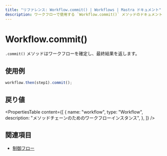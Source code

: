 ```yaml
---
title: "リファレンス: Workflow.commit() | Workflows | Mastra ドキュメント"
description: ワークフローで使用する `Workflow.commit()` メソッドのドキュメント。ワークフローを確定し、最終結果を返します。
---
```


# Workflow.commit()

`.commit()` メソッドはワークフローを確定し、最終結果を返します。

## 使用例

```typescript copy
workflow.then(step1).commit();
```

## 戻り値

<PropertiesTable
  content={[
    {
      name: "workflow",
      type: "Workflow",
      description: "メソッドチェーンのためのワークフローインスタンス",
    },
  ]}
/>

## 関連項目

- [制御フロー](../../docs/workflows/control-flow.mdx)